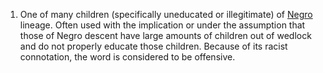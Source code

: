 # {{cattag2|slang|US}} One of many children (specifically uneducated or illegitimate) of [[Negro]] lineage. Often used with the implication or under the assumption that those of Negro descent have large amounts of children out of wedlock and do not properly educate those children. Because of its racist connotation, the word is considered to be offensive.